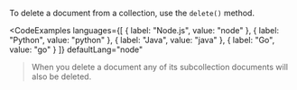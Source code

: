 To delete a document from a collection, use the `delete()` method.

<CodeExamples 
	languages={[
	{
		label: "Node.js",
		value: "node"
	},
	{
		label: "Python",
		value: "python"
	},
	{
		label: "Java",
		value: "java"
	},
	{
		label: "Go",
		value: "go"
	}
	]}
	defaultLang="node"
>

<CodeSnippet snippet="nitrictech/node-sdk/examples/documents/delete.ts" />

<CodeSnippet snippet="nitrictech/python-sdk/examples/documents/delete.py" />

<CodeSnippet snippet="nitrictech/java-sdk/src/test/java/examples/documents/Delete.java" />

<CodeSnippet snippet="nitrictech/go-sdk/examples/documents/delete.go" />

</CodeExamples>

> When you delete a document any of its subcollection documents will also be deleted.
